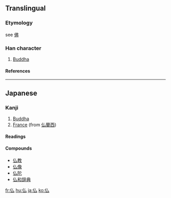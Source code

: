 {{see|佛}}

==Translingual==
===Etymology===
see [[佛]]
===Han character===
{{Han char|rn=9|rad=人|as=02|sn=4|four=|canj=人戈 (OI), X人戈 (XOI)}}
# [[Buddha]]

====References====
{{Han ref|kx=0092.050|dkj=00364|dj=0195.030|hdz=10110.050|uh=4ECF|ud=20175}}

----

==Japanese==

===Kanji===
{{ja-kanji|grade=5|rs=人02}}
# [[Buddha]]
# [[France]] (from [[仏蘭西]])

====Readings====
{{ja-readings|on=[[ぶつ]] (butsu)|kun=[[ほとけ]] (hotoke)}}

====Compounds====
*[[仏教]]
*[[仏像]]
*[[仏陀]]
*[[仏和辞典]]

[[fr:仏]]
[[hu:仏]]
[[ja:仏]]
[[ko:仏]]